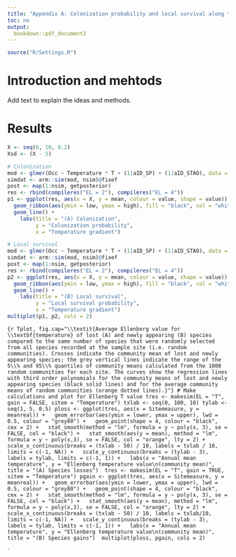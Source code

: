 ```yaml
---
title: "Appendix A: Colonization probability and local survival along the gradient"
toc: no
output:
  bookdown::pdf_document2
---
```


```r
source("R/Settings.R")
```

# Introduction and mehtods {-}
Add text to explain the ideas and methods.

# Results {-}

```r
X <- seq(0, 10, 0.2)
Xsd <- (X - 5) 

# Colonization
mod <- glmer(Occ ~ Temperature * T + (1|aID_SP) + (1|aID_STAO), data = coldat, family = binomial)
simdat <- arm::sim(mod, nsim)@fixef
post <- map(1:nsim, getposterior)
res <- rbind(compileres("EL = 2"), compileres("EL = 4"))
p1 <- ggplot(res, aes(x = X, y = mean, colour = value, shape = value)) +
  geom_ribbon(aes(ymin = low, ymax = high), fill = "black", col = "white", alpha = 0.2) +
  geom_line() +
    labs(title = "(A) Colonization", 
         y = "Colonization probability", 
         x = "Temperature gradient")

# Local survival
mod <- glmer(Occ ~ Temperature * T + (1|aID_SP) + (1|aID_STAO), data = survdat, family = binomial)
simdat <- arm::sim(mod, nsim)@fixef
post <- map(1:nsim, getposterior)
res <- rbind(compileres("EL = 2"), compileres("EL = 4"))
p2 <- ggplot(res, aes(x = X, y = mean, colour = value, shape = value)) +
  geom_ribbon(aes(ymin = low, ymax = high), fill = "black", col = "white", alpha = 0.2) +
  geom_line() +
    labs(title = "(B) Local survival", 
         y = "Local survival probability", 
         x = "Temperature gradient")
multiplot(p1, p2, cols = 2)
```





```{r Tplot, fig.cap="\\textit{Average Ellenberg value for \\textbf{temperature} of lost (A) and newly appearing (B) species compared to the same number of species that were randomly selected from all species recorded at the sample site (i.e. random communities). Crosses indicate the community mean of lost and newly appearing species; the grey vertical lines indicate the range of the 5\\% and 95\\% quantiles of community means calculated from the 1000 random communities for each site. The curves show the regression lines with third order polynomials for the community means of lost and newly appearing species (black solid lines) and for the average community means of random communities (orange dotted lines).}"}
# Make calculations and plot for Ellenberg T value
tres <- makesim(EL = "T", gain = FALSE, sitem = "Temperature")
txlab <- seq(0, 100, 10)
tylab <- seq(1, 5, 0.5)
ploss <- ggplot(tres, aes(x = Sitemeasure, y = meanreal)) +
  geom_errorbar(aes(ymin = lower, ymax = upper), lwd = 0.5, colour = "grey80") +
  geom_point(shape = 4, colour = "black", cex = 2) +
  stat_smooth(method = "lm", formula = y ~ poly(x, 3), se = FALSE, col = "black") +
  stat_smooth(aes(y = mean), method = "lm", formula = y ~ poly(x,3), se = FALSE, col = "orange", lty = 2) +
  scale_x_continuous(breaks = (txlab - 50) / 10, labels = txlab / 10, limits = c(-1, NA)) +
  scale_y_continuous(breaks = (tylab - 3), labels = tylab, limits = c(-1, 1)) +
  labs(x = "Annual mean temperature", y = "Ellenberg temperature value\n(community mean)",
       title = "(A) Species losses") 
tres <- makesim(EL = "T", gain = TRUE, sitem = "Temperature")
pgain <- ggplot(tres, aes(x = Sitemeasure, y = meanreal)) +
  geom_errorbar(aes(ymin = lower, ymax = upper), lwd = 0.5, colour = "grey80") +
  geom_point(shape = 4, colour = "black", cex = 2) +
  stat_smooth(method = "lm", formula = y ~ poly(x, 3), se = FALSE, col = "black") +
  stat_smooth(aes(y = mean), method = "lm", formula = y ~ poly(x,3), se = FALSE, col = "orange", lty = 2) +
  scale_x_continuous(breaks = (txlab - 50) / 10, labels = txlab/10, limits = c(-1, NA)) +
  scale_y_continuous(breaks = (tylab - 3), labels = tylab, limits = c(-1, 1)) +
  labs(x = "Annual mean temperature", y = "Ellenberg temperature value\n(community mean)",
       title = "(B) Species gains") 
multiplot(ploss, pgain, cols = 2)
```

`